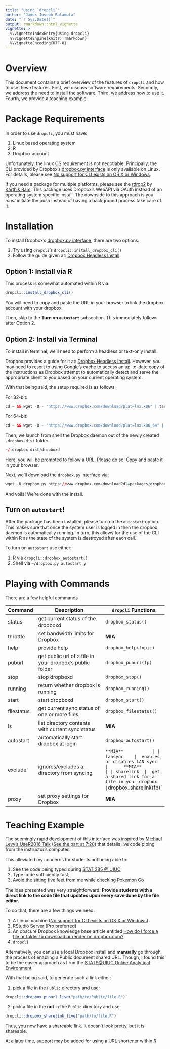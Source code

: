 ```yaml
---
title: "Using `dropcli`"
author: "James Joseph Balamuta"
date: "`r Sys.Date()`"
output: rmarkdown::html_vignette
vignette: >
  %\VignetteIndexEntry{Using dropcli}
  %\VignetteEngine{knitr::rmarkdown}
  %\VignetteEncoding{UTF-8}
---
```


# Overview

This document contains a brief overview of the features of `dropcli` and how
to use these features. First, we discuss software requirements. Secondly, we
address the need to install the software. Third, we address how to use it.
Fourth, we provide a teaching example.

# Package Requirements

In order to use `dropcli`, you must have:

1. Linux based operating system
2. R
3. Dropbox account

Unfortunately, the linux OS requirement is not negotiable. Principally, the CLI provided by Dropbox's [dropbox.py interface](https://www.dropbox.com/en/help/9192) is only available on Linux. For details, please see [No support for CLI exists on OS X or Windows](http://superuser.com/questions/678925/using-dropbox-from-the-command-line-on-osx).

If you need a package for multiple platforms, please see the [rdrop2](https://github.com/karthik/rdrop2) by [Karthik Ram](https://github.com/karthik/). This package uses Dropbox's WebAPI via OAuth
instead of an operating system specific install. The downside to this approach
is you *must* initiate the push instead of having a background process take care
of it.

# Installation

To install Dropbox's [dropbox.py interface](https://www.dropbox.com/en/help/9192),
there are two options:

1. Try using `dropcli`'s `dropcli::install_dropbox_cli()`
2. Follow the guide given at: 
[Dropbox Headless Install](https://www.dropbox.com/install?os=lnx).

## Option 1: Install via R

This process is somewhat automated within R via:

```r
dropcli::install_dropbox_cli()
```

You will need to copy and paste the URL in your browser to link the dropbox
account with your dropbox.

Then, skip to the **Turn on `autostart`** subsection. 
This immediately follows after Option 2.

## Option 2: Install via Terminal

To install in terminal, we'll need to perform a headless or text-only install.

Dropbox provides a guide for it at: [Dropbox Headless Install](https://www.dropbox.com/install?os=lnx).
However, you may need to resort to using Google's cache to access an up-to-date
copy of the instructions  as Dropbox attempt to automatically detect and serve the
appropriate client to you based on your current operating system.

With that being said, the setup required is as follows:

For 32-bit:

```r
cd ~ && wget -O - "https://www.dropbox.com/download?plat=lnx.x86" | tar xzf -
```

For 64-bit:

```r
cd ~ && wget -O - "https://www.dropbox.com/download?plat=lnx.x86_64" | tar xzf -
```

Then, we launch from shell the Dropbox daemon out of the newly created `.dropbox-dist` folder.

```r
~/.dropbox-dist/dropboxd
```

Here, you will be prompted to follow a URL. Please do so! Copy and paste it in
your browser.

Next, we'll download the `dropbox.py` interface via:

```r
wget -O dropbox.py https://www.dropbox.com/download?dl=packages/dropbox.py
```

And voila! We're done with the install.

## Turn on `autostart`!

After the package has been installed, please turn on the `autostart` option.
This makes sure that once the system user is logged in then the dropbox daemon
is automatically running. In turn, this allows for the use of the CLI within R
as the state of the system is destroyed after each call. 

To turn on `autostart` use either:

1. R via `dropcli::dropbox_autostart()`
2. Shell via `~/dropbox.py autostart y`

# Playing with Commands

There are a few helpful commands

| Command    | Description                                                  | `dropcli` Functions    |
|------------|--------------------------------------------------------------|------------------------|
| status     |  get current status of the dropboxd                          | `dropbox_status()`     |
| throttle   |  set bandwidth limits for Dropbox                            |       **MIA**          | 
| help       |  provide help                                                |`dropbox_help(topic)`   |
| puburl     |  get public url of a file in your dropbox's public folder    |`dropbox_puburl(fp)`    |
| stop       |  stop dropboxd                                               |`dropbox_stop()`        |
| running    |  return whether dropbox is running                           |`dropbox_running()`     | 
| start      |  start dropboxd                                              |`dropbox_start()`       |
| filestatus |  get current sync status of one or more files                |`dropbox_filestatus()`  |
| ls         |  list directory contents with current sync status            |      **MIA**           |
| autostart  |  automatically start dropbox at login                        |`dropbox_autostart()`   |
| exclude    |  ignores/excludes a directory from syncing                   |`     **MIA**           |
| lansync    |  enables or disables LAN sync                                |      **MIA**           |
| sharelink  |  get a shared link for a file in your dropbox                | `dropbox_sharelink(fp)`|
| proxy      |  set proxy settings for Dropbox                              |      **MIA**           |


# Teaching Example

The seemingly rapid development of this interface was inspired by [Michael Levy's UseR2016 Talk](http://michaellevy.name/blog/useR-talk-on-teaching-R/) ([See the part at 7:20](https://channel9.msdn.com/Events/useR-international-R-User-conference/useR2016/Teaching-R-to-200-people-in-a-week#time=07m20s)) that details live code piping from the instructor's computer.

This alleviated my concerns for students not being able to:

1. See the code being typed during [STAT 385 @ UIUC](http://stat385.thecoatlessprofessor.com/);
2. Type code sufficiently fast;
3. Avoid the sitting five feet from me while checking [Pokemon Go](http://www.pokemon.com/us/pokemon-video-games/pokemon-go/)

The idea presented was very straightforward: **Provide students with a 
direct link to the code file that updates upon every save done by the file editor.** 

To do that, there are a few things we need:

1. A Linux machine ([No support for CLI exists on OS X or Windows](http://superuser.com/questions/678925/using-dropbox-from-the-command-line-on-osx))
2. RStudio Server (Pro preferred)
3. An obscure Dropbox knowledge base article entitled [How do I force a file or folder to download or render on dropbox.com?](https://www.dropbox.com/en/help/201)
4. `dropcli`

Alternatively, you can use a local Dropbox install and **manually** go through the
process of enabling a Public document shared URL. Though, I found this to be
the easier approach as I run the [STATS@UIUC Online Analytical Environment](https://rstudio.stat.illinois.edu/).

With that being said, to generate such a link either:

1. pick a file in the `Public` directory and use:
```r
dropcli::dropbox_puburl_live("path/to/Public/file.R")`
```

2. pick a file in the **not** in the `Public` directory and use:
```r
dropcli::dropbox_sharelink_live("path/to/file.R")`
```

Thus, you now have a shareable link. It doesn't look pretty, but it is shareable.

At a later time, support may be added for using a URL shortener within *R*.


